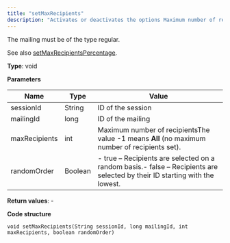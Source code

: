 ```yaml
---
title: "setMaxRecipients"
description: "Activates or deactivates the options Maximum number of recipients and Random order, and sets absolute values for them in Optimizely Campaign."
---
```


The mailing must be of the type regular.

See also [setMaxRecipientsPercentage](/optimizely-campaign/docs/setmaxrecipientspercentage). 

**Type**: void

**Parameters**

| Name          | Type    | Value                                                                                                                        |
| ------------- | ------- | ---------------------------------------------------------------------------------------------------------------------------- |
| sessionId     | String  | ID of the session                                                                                                            |
| mailingId     | long    | ID of the mailing                                                                                                            |
| maxRecipients | int     | Maximum number of recipientsThe value -1 means **All** (no maximum number of recipients set).                                |
| randomOrder   | Boolean | \- true – Recipients are selected on a random basis.\- false – Recipients are selected by their ID starting with the lowest. |

**Return values**: -

**Code structure**

`void setMaxRecipients(String sessionId, long mailingId, int maxRecipients, boolean randomOrder)
`